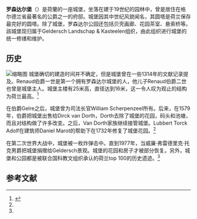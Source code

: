 '''罗森达尔堡'''（{{lang-nl|Kasteel Rosendael}}）是荷蘭的一座城堡，坐落在建于19世纪的园林中，曾是居住在格尔德兰省最著名的公爵之一的府邸。城堡因其中世纪风貌闻名，其圆塔是荷兰保存最完好的圆塔。除了城堡，罗森达尔公园还包括贝壳画廊、花园茶室、悬索桥等。該城堡现归属于Geldersch Landschap & Kasteelen组织，由此组织进行城堡的统一修缮和维护。

== 历史 ==
[[File:WLM_-_Minke_Wagenaar_-_Landgoed_Rosendael_002.jpg|缩略图]]
城堡确切的建造时间并不确定，但是城堡曾在一些1314年的文献记录提及。Renaud伯爵一世是第一个拥有罗森达尔城堡的人，他儿子Renaud伯爵二世也曾是城堡主人。城堡主楼有25米高，直径达到16米，这一令人叹为观止的结构为荷兰最高。<ref name=":0">{{Cite web|url=http://www.netherlands-tourism.com/castle-rosendael-rozendaals-late-medieval-castle/|title=Castle Rosendael: Rozendaal’s Late Medieval Castle - Netherlands Tourism|accessdate=2017-03-16|work=www.netherlands-tourism.com|archive-url=https://web.archive.org/web/20170315002318/http://www.netherlands-tourism.com/castle-rosendael-rozendaals-late-medieval-castle/|archive-date=2017-03-15|dead-url=yes}}</ref> 

在伯爵Gelre之后，城堡曾为司法长官William Scherpenzeel所有。后来，在1579年，伯爵把城堡出售给Dirck van Dorth，Dorth去除了城堡的花园，码头和池塘，而且对结构做了许多改变。之后，Van Dorth家族继续接管城堡。Lubbert Torck Adolf在建筑师Daniel Marot的帮助下在1732年修复了城堡花园。<ref name=":0" />

在第二次世界大战中，城堡被一枚炸弹击中。直到1977年，当威廉·弗雷德里克·托克男爵把城堡捐赠给Geldersch景观。城堡的花园和房子才被部分恢复。另外，城堡和公园都是被联合国科教文组织承认的荷兰top 100的历史遗迹。<ref name=":0" />

== 参考文献 ==
<references />

{{coord|52|0|34|N|5|57|52|E|type:landmark_scale:12500_region:NL|display=title}}